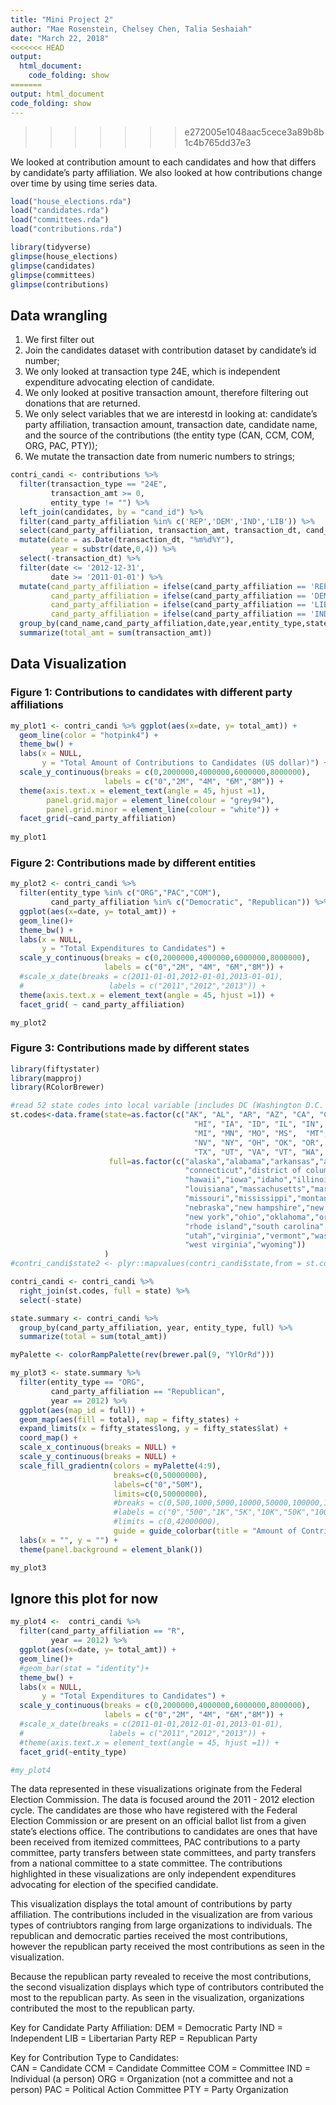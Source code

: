 ```yaml
---
title: "Mini Project 2"
author: "Mae Rosenstein, Chelsey Chen, Talia Seshaiah"
date: "March 22, 2018"
<<<<<<< HEAD
output:
  html_document:
    code_folding: show
=======
output: html_document
code_folding: show
---
```

>>>>>>> e272005e1048aac5cece3a89b8b1c4b765dd37e3

We looked at contribution amount to each candidates and how that differs by candidate's party affiliation. We also looked at how contributions change over time by using time series data.

```r
load("house_elections.rda")
load("candidates.rda")
load("committees.rda")
load("contributions.rda")
```

```r
library(tidyverse)
glimpse(house_elections)
glimpse(candidates)
glimpse(committees)
glimpse(contributions)
```

## Data wrangling

1) We first filter out
2) Join the candidates dataset with contribution dataset by candidate's id number;
3) We only looked at transaction type 24E, which is independent expenditure advocating election of candidate. 
4) We only looked at positive transaction amount, therefore filtering out donations that are returned.
4) We only select variables that we are interestd in looking at: candidate's party affiliation, transaction amount, transaction date, candidate name, and the source of the contributions (the entity type (CAN, CCM, COM, ORG, PAC, PTY));
5) We mutate the transaction date from numeric numbers to strings;

```r
contri_candi <- contributions %>% 
  filter(transaction_type == "24E",
         transaction_amt >= 0,
         entity_type != "") %>%
  left_join(candidates, by = "cand_id") %>%
  filter(cand_party_affiliation %in% c('REP','DEM','IND','LIB')) %>%
  select(cand_party_affiliation, transaction_amt, transaction_dt, cand_name, entity_type,state) %>%
  mutate(date = as.Date(transaction_dt, "%m%d%Y"),
         year = substr(date,0,4)) %>%
  select(-transaction_dt) %>%
  filter(date <= '2012-12-31',
         date >= '2011-01-01') %>%
  mutate(cand_party_affiliation = ifelse(cand_party_affiliation == 'REP', 'Republican', cand_party_affiliation),
         cand_party_affiliation = ifelse(cand_party_affiliation == 'DEM', 'Democratic', cand_party_affiliation),
         cand_party_affiliation = ifelse(cand_party_affiliation == 'LIB', 'Libertarian', cand_party_affiliation),
         cand_party_affiliation = ifelse(cand_party_affiliation == 'IND', 'Independent', cand_party_affiliation)) %>%
  group_by(cand_name,cand_party_affiliation,date,year,entity_type,state) %>%
  summarize(total_amt = sum(transaction_amt))
```

## Data Visualization

### Figure 1: Contributions to candidates with different party affiliations
```r
my_plot1 <- contri_candi %>% ggplot(aes(x=date, y= total_amt)) +
  geom_line(color = "hotpink4") +
  theme_bw() +
  labs(x = NULL,
       y = "Total Amount of Contributions to Candidates (US dollar)") +
  scale_y_continuous(breaks = c(0,2000000,4000000,6000000,8000000),
                     labels = c("0","2M", "4M", "6M","8M")) +
  theme(axis.text.x = element_text(angle = 45, hjust =1),
        panel.grid.major = element_line(colour = "grey94"),
        panel.grid.minor = element_line(colour = "white")) +
  facet_grid(~cand_party_affiliation)
  
my_plot1
```

### Figure 2: Contributions made by different entities
```r
my_plot2 <- contri_candi %>% 
  filter(entity_type %in% c("ORG","PAC","COM"),
         cand_party_affiliation %in% c("Democratic", "Republican")) %>%
  ggplot(aes(x=date, y= total_amt)) +
  geom_line()+
  theme_bw() +
  labs(x = NULL,
       y = "Total Expenditures to Candidates") +
  scale_y_continuous(breaks = c(0,2000000,4000000,6000000,8000000),
                     labels = c("0","2M", "4M", "6M","8M")) +
  #scale_x_date(breaks = c(2011-01-01,2012-01-01,2013-01-01),
  #                   labels = c("2011","2012","2013")) +
  theme(axis.text.x = element_text(angle = 45, hjust =1)) +
  facet_grid( ~ cand_party_affiliation)

my_plot2
```

### Figure 3: Contributions made by different states
```r
library(fiftystater)
library(mapproj)
library(RColorBrewer)

#read 52 state codes into local variable [includes DC (Washington D.C. and PR (Puerto Rico)]
st.codes<-data.frame(state=as.factor(c("AK", "AL", "AR", "AZ", "CA", "CO", "CT", "DC", "DE", "FL", "GA",
                                         "HI", "IA", "ID", "IL", "IN", "KS", "KY", "LA", "MA", "MD", "ME",
                                         "MI", "MN", "MO", "MS",  "MT", "NC", "ND", "NE", "NH", "NJ", "NM",
                                         "NV", "NY", "OH", "OK", "OR", "PA", "PR", "RI", "SC", "SD", "TN",
                                         "TX", "UT", "VA", "VT", "WA", "WI", "WV", "WY")),
                      full=as.factor(c("alaska","alabama","arkansas","arizona","california","colorado",
                                       "connecticut","district of columbia","delaware","florida","georgia",
                                       "hawaii","iowa","idaho","illinois","indiana","kansas","kentucky",
                                       "louisiana","massachusetts","maryland","maine","michigan","minnesota",
                                       "missouri","mississippi","montana","north carolina","north dakota",
                                       "nebraska","new hampshire","new jersey","new mexico","nevada",
                                       "new york","ohio","oklahoma","oregon","pennsylvania","puerto rico",
                                       "rhode island","south carolina","south dakota","tennessee","texas",
                                       "utah","virginia","vermont","washington","wisconsin",
                                       "west virginia","wyoming"))
                     )
#contri_candi$state2 <- plyr::mapvalues(contri_candi$state,from = st.codes$state, to = st.codes$full)

contri_candi <- contri_candi %>%
  right_join(st.codes, full = state) %>%
  select(-state)

state.summary <- contri_candi %>%
  group_by(cand_party_affiliation, year, entity_type, full) %>%
  summarize(total = sum(total_amt))

myPalette <- colorRampPalette(rev(brewer.pal(9, "YlOrRd")))

my_plot3 <- state.summary %>% 
  filter(entity_type == "ORG",
         cand_party_affiliation == "Republican",
         year == 2012) %>%
  ggplot(aes(map_id = full)) +
  geom_map(aes(fill = total), map = fifty_states) +
  expand_limits(x = fifty_states$long, y = fifty_states$lat) +
  coord_map() +
  scale_x_continuous(breaks = NULL) + 
  scale_y_continuous(breaks = NULL) +
  scale_fill_gradientn(colors = myPalette(4:9),
                       breaks=c(0,50000000),
                       labels=c("0","50M"),
                       limits=c(0,50000000),
                       #breaks = c(0,500,1000,5000,10000,50000,100000,10000000,50000000),
                       #labels = c("0","500","1K","5K","10K","50K","100K","10M","50M"),
                       #limits = c(0,42000000),
                       guide = guide_colorbar(title = "Amount of Contributions")) +
  labs(x = "", y = "") +
  theme(panel.background = element_blank())

my_plot3
```

## Ignore this plot for now
```r
my_plot4 <-  contri_candi %>% 
  filter(cand_party_affiliation == "R",
         year == 2012) %>%
  ggplot(aes(x=date, y= total_amt)) +
  geom_line()+
  #geom_bar(stat = "identity")+
  theme_bw() +
  labs(x = NULL,
       y = "Total Expenditures to Candidates") +
  scale_y_continuous(breaks = c(0,2000000,4000000,6000000,8000000),
                     labels = c("0","2M", "4M", "6M","8M")) +
  #scale_x_date(breaks = c(2011-01-01,2012-01-01,2013-01-01),
  #                   labels = c("2011","2012","2013")) +
  #theme(axis.text.x = element_text(angle = 45, hjust =1)) +
  facet_grid(~entity_type)

#my_plot4
```

The data represented in these visualizations originate from the Federal Election Commission. The data is focused around the 2011 - 2012 election cycle. The candidates are those who have registered with the Federal Election Commission or are present on an official ballot list from a given state's elections office. The contributions to candidates are ones that have been received from itemized committees, PAC contributions to a party committee, party transfers between state committees, and party transfers from a national committee to a state committee. The contributions highlighted in these visualizations are only independent expenditures advocating for election of the specified candidate. 

This visualization displays the total amount of contributions by party affiliation. The contributions included in the visualization are from various types of contriubtors ranging from large organizations to individuals. The republican and democratic parties received the most contributions, however the republican party received the most contributions as seen in the visualization. 

Because the republican party revealed to receive the most contributions, the second visualization displays which type of contributors contributed the most to the republican party. As seen in the visualization, organizations contributed the most to the republican party. 

Key for Candidate Party Affiliation: 
DEM = Democratic Party
IND = Independent 
LIB = Libertarian Party
REP = Republican Party 

Key for Contribution Type to Candidates:  
CAN = Candidate
CCM = Candidate Committee
COM = Committee
IND = Individual (a person)
ORG = Organization (not a committee and not a person)
PAC = Political Action Committee
PTY = Party Organization